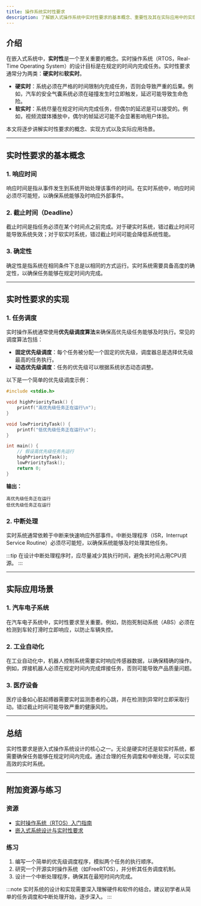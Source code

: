 ```yaml
---
title: 操作系统实时性要求
description: 了解嵌入式操作系统中实时性要求的基本概念、重要性及其在实际应用中的实现方式。
---
```


## 介绍

在嵌入式系统中，**实时性**是一个至关重要的概念。实时操作系统（RTOS，Real-Time Operating System）的设计目标是在规定的时间内完成任务。实时性要求通常分为两类：**硬实时**和**软实时**。

- **硬实时**：系统必须在严格的时间限制内完成任务，否则会导致严重的后果。例如，汽车的安全气囊系统必须在碰撞发生时立即触发，延迟可能导致生命危险。
- **软实时**：系统尽量在规定时间内完成任务，但偶尔的延迟是可以接受的。例如，视频流媒体播放中，偶尔的帧延迟可能不会显著影响用户体验。

本文将逐步讲解实时性要求的概念、实现方式以及实际应用场景。

---

## 实时性要求的基本概念

### 1. 响应时间

响应时间是指从事件发生到系统开始处理该事件的时间。在实时系统中，响应时间必须尽可能短，以确保系统能够及时响应外部事件。

### 2. 截止时间（Deadline）

截止时间是指任务必须在某个时间点之前完成。对于硬实时系统，错过截止时间可能导致系统失效；对于软实时系统，错过截止时间可能会降低系统性能。

### 3. 确定性

确定性是指系统在相同条件下总是以相同的方式运行。实时系统需要具备高度的确定性，以确保任务能够在规定时间内完成。

---

## 实时性要求的实现

### 1. 任务调度

实时操作系统通常使用**优先级调度算法**来确保高优先级任务能够及时执行。常见的调度算法包括：

- **固定优先级调度**：每个任务被分配一个固定的优先级，调度器总是选择优先级最高的任务执行。
- **动态优先级调度**：任务的优先级可以根据系统状态动态调整。

以下是一个简单的优先级调度示例：

```c
#include <stdio.h>

void highPriorityTask() {
    printf("高优先级任务正在运行\n");
}

void lowPriorityTask() {
    printf("低优先级任务正在运行\n");
}

int main() {
    // 假设高优先级任务先运行
    highPriorityTask();
    lowPriorityTask();
    return 0;
}
```

**输出：**
```
高优先级任务正在运行
低优先级任务正在运行
```

### 2. 中断处理

实时系统通常依赖于中断来快速响应外部事件。中断处理程序（ISR，Interrupt Service Routine）必须尽可能短，以确保系统能够及时处理其他任务。

:::tip
在设计中断处理程序时，应尽量减少其执行时间，避免长时间占用CPU资源。
:::

---

## 实际应用场景

### 1. 汽车电子系统

在汽车电子系统中，实时性要求至关重要。例如，防抱死制动系统（ABS）必须在检测到车轮打滑时立即响应，以防止车辆失控。

### 2. 工业自动化

在工业自动化中，机器人控制系统需要实时响应传感器数据，以确保精确的操作。例如，焊接机器人必须在规定时间内完成焊接任务，否则可能导致产品质量问题。

### 3. 医疗设备

医疗设备如心脏起搏器需要实时监测患者的心跳，并在检测到异常时立即采取行动。错过截止时间可能导致严重的健康风险。

---

## 总结

实时性要求是嵌入式操作系统设计的核心之一。无论是硬实时还是软实时系统，都需要确保任务能够在规定时间内完成。通过合理的任务调度和中断处理，可以实现高效的实时系统。

---

## 附加资源与练习

### 资源
- [实时操作系统（RTOS）入门指南](https://www.example.com/rtos-guide)
- [嵌入式系统设计与实时性要求](https://www.example.com/embedded-design)

### 练习
1. 编写一个简单的优先级调度程序，模拟两个任务的执行顺序。
2. 研究一个开源实时操作系统（如FreeRTOS），并分析其任务调度机制。
3. 设计一个中断处理程序，确保其在最短时间内完成。

:::note
实时系统的设计和实现需要深入理解硬件和软件的结合。建议初学者从简单的任务调度和中断处理开始，逐步深入。
:::